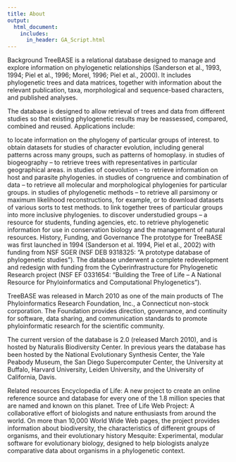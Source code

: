 ```yaml
---
title: About
output:
  html_document:
    includes:
      in_header: GA_Script.html
---
```


Background
TreeBASE is a relational database designed to manage and explore information on phylogenetic relationships (Sanderson et al., 1993, 1994; Piel et al., 1996; Morel, 1996; Piel et al., 2000). It includes phylogenetic trees and data matrices, together with information about the relevant publication, taxa, morphological and sequence-based characters, and published analyses.

The database is designed to allow retrieval of trees and data from different studies so that existing phylogenetic results may be reassessed, compared, combined and reused. Applications include:

to locate information on the phylogeny of particular groups of interest.
to obtain datasets for studies of character evolution, including general patterns across many groups, such as patterns of homoplasy.
in studies of biogeography -- to retrieve trees with representatives in particular geographical areas.
in studies of coevolution -- to retrieve information on host and parasite phylogenies.
in studies of congruence and combination of data -- to retrieve all molecular and morphological phylogenies for particular groups.
in studies of phylogenetic methods -- to retrieve all parsimony or maximum likelihood reconstructions, for example, or to download datasets of various sorts to test methods.
to link together trees of particular groups into more inclusive phylogenies.
to discover understudied groups -- a resource for students, funding agencies, etc.
to retrieve phylogenetic information for use in conservation biology and the management of natural resources.
History, Funding, and Governance
The prototype for TreeBASE was first launched in 1994 (Sanderson et al. 1994, Piel et al., 2002) with funding from NSF SGER (NSF DEB 9318325: "A prototype database of phylogenetic studies"). The database underwent a complete redevelopment and redesign with funding from the Cyberinfrastructure for Phylogenetic Research project (NSF EF 0331654: "Building the Tree of Life -- A National Resource for Phyloinformatics and Computational Phylogenetics").

TreeBASE was released in March 2010 as one of the main products of The Phyloinformatics Research Foundation, Inc., a Connecticut non-stock corporation. The Foundation provides direction, governance, and continuity for software, data sharing, and communication standards to promote phyloinformatic research for the scientific community.

The current version of the database is 2.0 (released March 2010), and is hosted by Naturalis Biodiversity Center. In previous years the database has been hosted by the National Evolutionary Synthesis Center, the Yale Peabody Museum, the San Diego Supercomputer Center, the University at Buffalo, Harvard University, Leiden University, and the University of California, Davis.

Related resources
Encyclopedia of Life: A new project to create an online reference source and database for every one of the 1.8 million species that are named and known on this planet.
Tree of Life Web Project: A collaborative effort of biologists and nature enthusiasts from around the world. On more than 10,000 World Wide Web pages, the project provides information about biodiversity, the characteristics of different groups of organisms, and their evolutionary history
Mesquite: Experimental, modular software for evolutionary biology, designed to help biologists analyze comparative data about organisms in a phylogenetic context.

